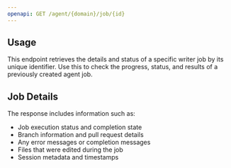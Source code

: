 ```yaml
---
openapi: GET /agent/{domain}/job/{id}
---
```


## Usage

This endpoint retrieves the details and status of a specific writer job by its unique identifier. Use this to check the progress, status, and results of a previously created agent job.

## Job Details

The response includes information such as:
- Job execution status and completion state
- Branch information and pull request details
- Any error messages or completion messages
- Files that were edited during the job
- Session metadata and timestamps